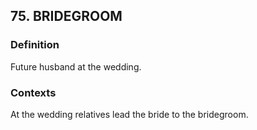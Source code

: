 ## 75. BRIDEGROOM
### Definition
Future husband at the wedding.

### Contexts
At the wedding relatives lead the bride to the bridegroom.

